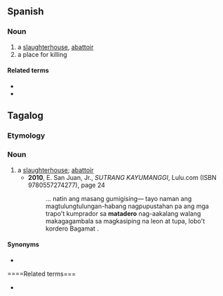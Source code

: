 ==Spanish==

===Noun===
{{es-noun|m}}

# a [[slaughterhouse]], [[abattoir]]
# a place for killing

====Related terms====
* {{l|es|matar}}
* {{l|es|matador}}

==Tagalog==
===Etymology===
{{bor|tl|es|matadero}}
===Noun===
{{head|tl|noun}}
# a [[slaughterhouse]]; [[abattoir]]
#* '''2010''', E. San Juan, Jr., ''SUTRANG KAYUMANGGI'', Lulu.com (ISBN 9780557274277), page 24
#*: ... natin ang masang gumigising— tayo naman ang magtulungtulungan-habang  nagpupustahan pa ang mga trapo&#39;t kumprador sa '''matadero''' nag-aakalang  walang makagagambala sa magkasiping na leon at tupa, lobo&#39;t kordero Bagamat .
====Synonyms====
* {{l|tl|katayan}}
====Related terms===
* {{l|tl|matador}}